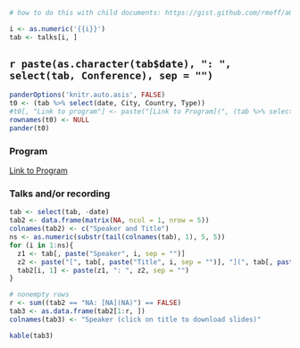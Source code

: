 ```r
# how to do this with child documents: https://gist.github.com/rmoff/a043676a2f084b81a434

i <- as.numeric('{{i}}')
tab <- talks[i, ]
```


## `r paste(as.character(tab$date), ": ", select(tab, Conference), sep = "")` {.tabset .tabset-fade .tabset-pills -} 

```r
panderOptions('knitr.auto.asis', FALSE)
t0 <- (tab %>% select(date, City, Country, Type))
#t0[, "Link to program"] <- paste("[Link to Program](", (tab %>% select(Web)), ")", sep = "")
rownames(t0) <- NULL
pander(t0)
```

### Program {-}

[Link to Program](`r (tab %>% select(Web))`)

### Talks and/or recording {-}

```r
tab <- select(tab, -date)
tab2 <- data.frame(matrix(NA, ncol = 1, nrow = 5))
colnames(tab2) <- c("Speaker and Title")
ns <- as.numeric(substr(tail(colnames(tab), 1), 5, 5))
for (i in 1:ns){
  z1 <- tab[, paste("Speaker", i, sep = "")]
  z2 <- paste("[", tab[, paste("Title", i, sep = "")], "](", tab[, paste("Talk", i, sep = "")], ")", sep = "")
  tab2[i, 1] <- paste(z1, ": ", z2, sep = "")
}

# nonempty rows
r <- sum((tab2 == "NA: [NA](NA)") == FALSE)
tab3 <- as.data.frame(tab2[1:r, ])
colnames(tab3) <- "Speaker (click on title to download slides)"
```

```r
kable(tab3)
```
